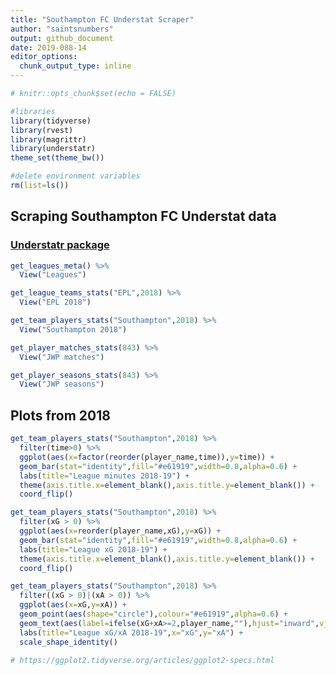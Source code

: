 ```yaml
---
title: "Southampton FC Understat Scraper"
author: "saintsnumbers"
output: github_document
date: 2019-088-14
editor_options: 
  chunk_output_type: inline
---
```

  
```r
# knitr::opts_chunk$set(echo = FALSE)

#libraries
library(tidyverse)
library(rvest)
library(magrittr)
library(understatr)
theme_set(theme_bw())

#delete environment variables
rm(list=ls())
```

## Scraping Southampton FC Understat data

### [Understatr package](https://github.com/ewenme/understatr)

```r
get_leagues_meta() %>%
  View("Leagues")

get_league_teams_stats("EPL",2018) %>%
  View("EPL 2018")

get_team_players_stats("Southampton",2018) %>%
  View("Southampton 2018")

get_player_matches_stats(843) %>%
  View("JWP matches")

get_player_seasons_stats(843) %>%
  View("JWP seasons")
```
## Plots from 2018
```r
get_team_players_stats("Southampton",2018) %>%
  filter(time>0) %>%
  ggplot(aes(x=factor(reorder(player_name,time)),y=time)) +
  geom_bar(stat="identity",fill="#e61919",width=0.8,alpha=0.6) +
  labs(title="League minutes 2018-19") +
  theme(axis.title.x=element_blank(),axis.title.y=element_blank()) +
  coord_flip()

get_team_players_stats("Southampton",2018) %>%
  filter(xG > 0) %>%
  ggplot(aes(x=reorder(player_name,xG),y=xG)) +
  geom_bar(stat="identity",fill="#e61919",width=0.8,alpha=0.6) +
  labs(title="League xG 2018-19") +
  theme(axis.title.x=element_blank(),axis.title.y=element_blank()) +
  coord_flip()

get_team_players_stats("Southampton",2018) %>%
  filter((xG > 0)|(xA > 0)) %>%
  ggplot(aes(x=xG,y=xA)) +
  geom_point(aes(shape="circle"),colour="#e61919",alpha=0.6) +
  geom_text(aes(label=ifelse(xG+xA>=2,player_name,""),hjust="inward",vjust="inward"),size=3) +
  labs(title="League xG/xA 2018-19",x="xG",y="xA") +
  scale_shape_identity()

# https://ggplot2.tidyverse.org/articles/ggplot2-specs.html
```
